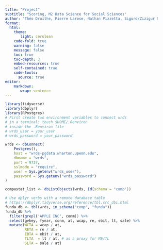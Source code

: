 ```yaml
---
title: "Project"
subtitle: "Scoring, M2 Data Science for Social Sciences"
author: "Théo Druilhe, Pierre Larose, Nathan Pizzetta, Sigurd/Zizigur Saue"
format: 
  html:
    theme: 
       light: cerulean
    code-fold: true
    warning: false
    message: false
    toc: true
    toc-depth: 3
    embed-resources: true
    self-contained: true
    code-tools:
      source: true
editor: 
    markdown: 
       wrap: sentence
---
```



```r
library(tidyverse)
library(dbplyr)
library(RPostgres)
# First create two environment variables to connect wrds
# in a terminal: touch $HOME/.Renviron
# inside the .Renviron file
# wrds_user = your_user
# wrds_password = your_password

wrds <- dbConnect(
    Postgres(),
    host = "wrds-pgdata.wharton.upenn.edu",
    dbname = "wrds",
    port = 9737,
    sslmode = "require",
    user = Sys.getenv("wrds_user"),
    password = Sys.getenv("wrds_password")
)

compustat_list <- dbListObjects(wrds, Id(schema = "comp"))

# Use dplyr verbs with a remote database table
# https://dbplyr.tidyverse.org/reference/tbl.src_dbi.html
funda_db <- tbl(wrds, in_schema("comp", "funda"))
funda_db %>%
  filter(grepl('APPLE INC', conm)) %>%
  select(gvkey, fyear, conm, at, wcap, re, ebit, lt, sale) %>%
  mutate(WCTA = wcap / at,
         RETA = re / at,
         EBTA = ebit / at,
         TLTA  = lt / at, # as a proxy for ME/TL
         SLTA = sale / at)
```

